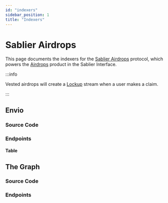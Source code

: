 ```yaml
---
id: "indexers"
sidebar_position: 1
title: "Indexers"
---
```



# Sablier Airdrops

This page documents the indexers for the [Sablier Airdrops](/concepts/airdrops) protocol, which powers the
[Airdrops](/apps/features/airdrops) product in the Sablier Interface.

:::info

Vested airdrops will create a [Lockup](/concepts/lockup/overview) stream when a user makes a claim.

:::

## Envio

### Source Code

<LinkPreviewIndexers vendor="envio" protocol="airdrops" />

### Endpoints

<ExplainerEnvio />

#### Table

<TableEnvio />

## The Graph

### Source Code

<LinkPreviewIndexers vendor="graph" protocol="airdrops" />

### Endpoints

<ExplainerTheGraph />

<TableTheGraph />

